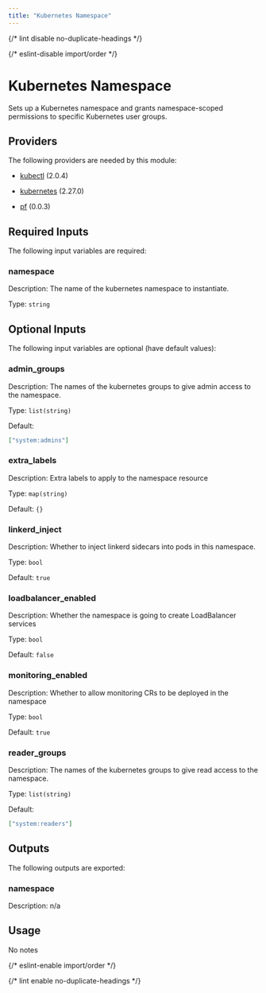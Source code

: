 ```yaml
---
title: "Kubernetes Namespace"
---
```



{/* lint disable no-duplicate-headings */}

{/* eslint-disable import/order */}

<ModuleHeader
  name="kube_namespace"
  sourceHref="https://github.com/Panfactum/stack/tree/__PANFACTUM_VERSION_EDGE__/packages/infrastructure/kube_namespace"
  status="stable"
  type="submodule"
/>

# Kubernetes Namespace

Sets up a Kubernetes namespace and grants namespace-scoped permissions to specific Kubernetes user groups.

## Providers

The following providers are needed by this module:

- [kubectl](https://registry.terraform.io/providers/alekc/kubectl/2.0.4/docs) (2.0.4)

- [kubernetes](https://registry.terraform.io/providers/hashicorp/kubernetes/2.27.0/docs) (2.27.0)

- [pf](https://registry.terraform.io/providers/panfactum/pf/0.0.3/docs) (0.0.3)

## Required Inputs

The following input variables are required:

### namespace

Description: The name of the kubernetes namespace to instantiate.

Type: `string`

## Optional Inputs

The following input variables are optional (have default values):

### admin_groups

Description: The names of the kubernetes groups to give admin access to the namespace.

Type: `list(string)`

Default:

```json
["system:admins"]
```

### extra_labels

Description: Extra labels to apply to the namespace resource

Type: `map(string)`

Default: `{}`

### linkerd_inject

Description: Whether to inject linkerd sidecars into pods in this namespace.

Type: `bool`

Default: `true`

### loadbalancer_enabled

Description: Whether the namespace is going to create LoadBalancer services

Type: `bool`

Default: `false`

### monitoring_enabled

Description: Whether to allow monitoring CRs to be deployed in the namespace

Type: `bool`

Default: `true`

### reader_groups

Description: The names of the kubernetes groups to give read access to the namespace.

Type: `list(string)`

Default:

```json
["system:readers"]
```

## Outputs

The following outputs are exported:

### namespace

Description: n/a

## Usage

No notes

{/* eslint-enable import/order */}

{/* lint enable no-duplicate-headings */}
